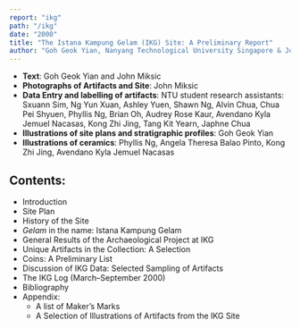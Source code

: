```yaml
---
report: "ikg"
path: "/ikg"
date: "2000"
title: "The Istana Kampung Gelam (IKG) Site: A Preliminary Report"
author: "Goh Geok Yian, Nanyang Technological University Singapore & John Miksic, National University of Singapore & Nanyang Technological University Singapore"
---
```



 - **Text**: Goh Geok Yian and John Miksic
 - **Photographs of Artifacts and Site**: John Miksic
 - **Data Entry and labelling of artifacts**: NTU student research assistants: Sxuann Sim, Ng Yun Xuan, Ashley Yuen, Shawn Ng, Alvin Chua, Chua Pei Shyuen, Phyllis Ng, Brian Oh, Audrey Rose Kaur, Avendano Kyla Jemuel Nacasas, Kong Zhi Jing, Tang Kit Yearn, Japhne Chua
 - **Illustrations of site plans and stratigraphic profiles**: Goh Geok Yian
 - **Illustrations of ceramics**: Phyllis Ng, Angela Theresa Balao Pinto, Kong Zhi Jing, Avendano Kyla Jemuel Nacasas

## Contents:

 - <BaseLink href="/ikg/text/background">Introduction</BaseLink>
 - <BaseLink href="/ikg/text/siteplan">Site Plan</BaseLink>
 - <BaseLink href="/ikg/text/historyofthesite">History of the Site</BaseLink>
 - <BaseLink href="/ikg/text/gelaminthename">_Gelam_ in the name: Istana Kampung Gelam</BaseLink>
 - <BaseLink href="/ikg/text/generalresults">General Results of the Archaeological Project at IKG</BaseLink>
 - <BaseLink href="/ikg/text/uniqueartifacts">Unique Artifacts in the Collection: A Selection</BaseLink>
 - <BaseLink href="/ikg/text/coins">Coins: A Preliminary List</BaseLink>
 - <BaseLink href="/ikg/text/discussion">Discussion of IKG Data: Selected Sampling of Artifacts</BaseLink>
 - <BaseLink href="/ikg/text/log">The IKG Log (March–September 2000)</BaseLink>
 - <BaseLink href="/ikg/text/bibliography">Bibliography</BaseLink>
 - Appendix:
   - A list of Maker’s Marks
   - A Selection of Illustrations of Artifacts from the IKG Site
